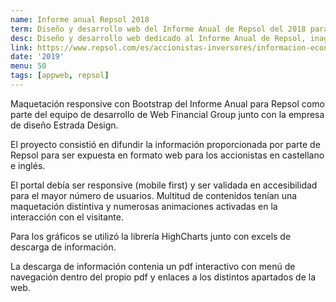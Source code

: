 ```yaml
---
name: Informe anual Repsol 2018
term: Diseño y desarrollo web del Informe Anual de Repsol del 2018 para sus accionistas
desc: Diseño y desarrollo web dedicado al Informe Anual de Repsol, inagurada en la junta anual de accionistas del 2018 y destinada a la publicación de datos, tablas y gráficas interactivas.
link: https://www.repsol.com/es/accionistas-inversores/informacion-economica-financiera/informacion-anual/historico/index.cshtml
date: '2019'
menu: 50
tags: [appweb, repsol]
---
```


Maquetación responsive con Bootstrap del Informe Anual para Repsol como parte del equipo de desarrollo 
de Web Financial Group junto con la empresa de diseño Estrada Design.

El proyecto consistió en difundir la información proporcionada por parte de Repsol para ser expuesta
en formato web para los accionistas en castellano e inglés.

El portal debía ser responsive (mobile first) y ser validada en accesibilidad para el mayor número de usuarios. 
Multitud de contenidos tenían una maquetación distintiva y numerosas animaciones activadas en la interacción con 
el visitante.

Para los gráficos se utilizó la librería HighCharts junto con excels de descarga de información.

La descarga de información contenia un pdf interactivo con menú de navegación dentro del propio pdf y enlaces
a los distintos apartados de la web.
